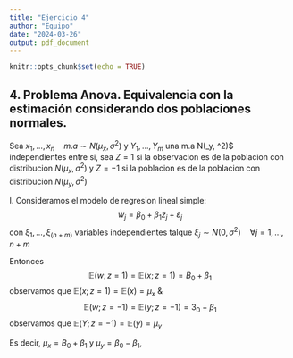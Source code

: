 ```yaml
---
title: "Ejercicio 4"
author: "Equipo"
date: "2024-03-26"
output: pdf_document
---
```


```r
knitr::opts_chunk$set(echo = TRUE)
```

## 4. Problema Anova. Equivalencia con la estimación considerando dos poblaciones normales.


Sea $x_1, \ldots, x_n \quad m.a \sim N\left(\mu_x, \sigma^2\right)$ y $Y_1, \ldots, Y_m$ una m.a \sim N\left(\mu_y, \sigma^2\right)$ independientes entre si,
sea $Z=1$ si la observacion es de la poblacion con distribucion $N\left(\mu_x, \sigma^2\right)$ y $Z=-1$ si la poblacion es de la poblacion con distribucion $N\left(\mu_y, \sigma^2\right)$


I. Consideramos el modelo de regresion lineal simple:
$$
w_j=\beta_0+\beta_1 z_j+\varepsilon_j
$$
con $\xi_1, \ldots, \xi_(n+m)$ variables independientes talque $\xi_j \sim N\left(0, \sigma^2\right) \quad \forall j=1, \ldots, n+m$ 

Entonces
$$
\mathbb{E}(w ; z=1)=\mathbb{E}(x ; z=1)=B_0+\beta_1
$$
observamos que $\mathbb{E}(x ; z=1)=\mathbb{E}(x)=\mu_x$
\&
$$
\mathbb{E}(w ; z=-1)=\mathbb{E}(y ; z=-1)=3_0-\beta_1
$$
observamos que $\mathbb{E}(Y ; z=-1)=\mathbb{E}(y)=\mu_y$

Es decir, $\mu_x=B_0+\beta_1$ y $\mu_y=\beta_0-\beta_1$,
